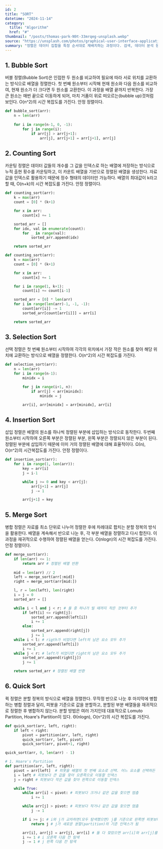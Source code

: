 ```yaml
---
id: 2
title: "SORT"
datetime: "2024-11-14"
category:
  title: "Algorithm"
  href: "#"
thumbnail: "/posts/thomas-park-N9t-33mrqeg-unsplash.webp"
source: "https://unsplash.com/photos/graphical-user-interface-application-8BiGdxRU53Q"
summary: "정렬은 데이터 집합을 특정 순서대로 재배치하는 과정이다. 검색, 데이터 분석 등 다양한 분야에서 중요한 역할을 하며, 여러 가지 알고리즘이 존재한다."
---
```


## 1. Bubble Sort
버블 정렬(Bubble Sort)은 인접한 두 원소를 비교하여 필요에 따라 서로 위치를 교환하는 방식으로 배열을 정렬한다. 첫 번째 원소부터 시작해 현재 원소와 다음 원소를 비교하여, 현재 원소가 더 크다면 두 원소를 교환한다. 이 과정을 배열 끝까지 반복한다. 가장 큰 원소는 매번 끝으로 이동하게 되어, 마치 거품이 위로 떠오르는(bubble up)것처럼 보인다. O(n^2)의 시간 복잡도를 가진다. 안정 정렬이다.
```python
def bubble_sort(arr):
    n = len(arr)
    
    for i in range(n-1, 0, -1):
        for j in range(i):
            if arr[j] > arr[j+1]:
                arr[j], arr[j+1] = arr[j+1], arr[j]
```

## 2. Counting Sort
카운팅 정렬은 데이터 값들의 개수를 그 값을 인덱스로 하는 배열에 저장하는 방식으로 누적 출현 횟수를 카운팅하고, 이 카운트 배열을 기반으로 정렬된 배열을 생성한다. 자료값을 인덱스로 활용하기 때문에 정수 형태의 데이터만 가능하다. 배열의 최대값이 k라고 할 때, O(n+k)의 시간 복잡도를 가진다. 안정 정렬이다.
```python
def counting_sort(arr):
    k = max(arr)
    count = [0] * (k+1)

    for x in arr:
        count[x] += 1

    sorted_arr = []
    for idx, val in enumerate(count):
        for _ in range(val):
            sorted_arr.append(idx)

    return sorted_arr

def counting_sort(arr):
    k = max(arr)
    count = [0] * (k+1)

    for x in arr:
        count[x] += 1

    for i in range(1, k+1):
        count[i] += count[i-1]     

    sorted_arr = [0] * len(arr)              
    for i in range(len(arr)-1, -1, -1): 
        count[arr[i]] -= 1           
        sorted_arr[count[arr[i]]] = arr[i]

    return sorted_arr
```

## 3. Selection Sort
선택 정렬은 첫 번째 원소부터 시작하여 각각의 위치에서 가장 작은 원소를 찾아 해당 위치에 교환하는 방식으로 배열을 정렬한다. O(n^2)의 시간 복잡도를 가진다.
```python
def selection_sort(arr):
    n = len(arr)
    for i in range(n-1):
        minidx = i

        for j in range(i+1, n):
            if arr[j] < arr[minidx]:
                minidx = j

        arr[i], arr[minidx] = arr[minidx], arr[i]
```

## 4. Insertion Sort
삽입 정렬은 배열의 원소를 하나씩 정렬된 부분에 삽입하는 방식으로 동작한다. 두번째 원소부터 시작하여 오른쪽 부분은 정렬된 부분, 왼쪽 부분은 정렬되지 않은 부분이 된다. 정렬된 부분에 삽입하기 때문에 이미 거의 정렬된 배열에 대해 효율적이다. Ω(n), O(n^2)의 시간복잡도를 가진다. 안정 정렬이다.
```python
def insertion_sort(arr):
    for i in range(1, len(arr)):
        key = arr[i]
        j = i-1

        while j >= 0 and key < arr[j]:
            arr[j+1] = arr[j]
            j -= 1

        arr[j+1] = key
```

## 5. Merge Sort
병합 정렬은 자료를 최소 단위로 나누어 정렬한 후에 차례대로 합치는 분할 정복의 방식을 활용한다. 배열을 계속해서 반으로 나눈 후, 각 부분 배열을 정렬하고 다시 합친다. 이 과정을 재귀적으로 수행하여 정렬된 배열을 얻는다. O(nlogn)의 시간 복잡도를 가진다. 안정 정렬이다.
```python
def merge_sort(arr):
    if len(arr) <= 1:
        return arr # 정렬된 배열 반환
    
    mid = len(arr) // 2
    left = merge_sort(arr[:mid])
    right = merge_sort(arr[mid:])

    l, r = len(left), len(right)
    i = j = 0
    sorted_arr = []

    while i < l and j < r: # 둘 중 하나가 빌 때까지 작은 것부터 추가
        if left[i] <= right[j]:
            sorted_arr.append(left[i])
            i += 1
        else:
            sorted_arr.append(right[j])
            j += 1
    while i < l: # rigth가 비었다면 left의 남은 요소 모두 추가
        sorted_arr.append(left[i])
        i += 1
    while j < r: # left가 비었다면 right의 남은 요소 모두 추가
        sorted_arr.append(right[j])
        j += 1

    return sorted_arr # 정렬된 배열 반환
```

## 6. Quick Sort
퀵 정렬은 분할 정복의 방식으로 배열을 정렬한다. 무작정 반으로 나눈 후 마지막에 병합하는 병합 정렬과 달리, 피봇을 기준으로 값을 분할하고, 분할된 부분 배열들을 재귀적으로 정렬한 후 병합하지 않는다. 분할 방법은 여러 가지인데 대표적으로 Lomuto Partition, Hoare's Partition이 있다. Θ(nlogn), O(n^2)의 시간 복잡도를 가진다.
```python
def quick_sort(arr, left, right):
    if left < right:
        pivot = partition(arr, left, right)
        quick_sort(arr, left, pivot)
        quick_sort(arr, pivot+1, right)

quick_sort(arr, 0, len(arr) - 1)

# 1. Hoare's Partition
def partition(arr, left, right):
    pivot = arr[left]  # 피봇을 배열의 첫 번째 요소로 선택. 어느 요소를 선택하든 상관없음
    i = left # 피봇보다 큰 값을 찾아 오른쪽으로 이동할 인덱스
    j = right # 피봇보다 작은 값을 찾아 왼쪽으로 이동할 인덱스

    while True:
        while arr[i] < pivot: # 피봇보다 크거나 같은 값을 찾으면 멈춤
            i += 1

        while arr[j] > pivot: # 피봇보다 작거나 같은 값을 찾으면 멈춤
            j -= 1

        if i >= j: # i와 j가 교차하면(모두 탐색했으면) j를 기준으로 왼쪽엔 피봇보다 작은 값, 오른쪽엔 피봇보다 큰 값이 위치
            return j # j가 새로운 분할(partition)의 기준 인덱스가 됨

        arr[i], arr[j] = arr[j], arr[i] # 둘 다 찾았으면 arr[i]와 arr[j]를 교환. 교환으로 인해 i의 왼쪽엔 피봇보다 작은 값만 위치하게 됨
        i += 1 # i 오른쪽 다음 칸 탐색
        j -= 1 # j 왼쪽 다음 칸 탐색
```